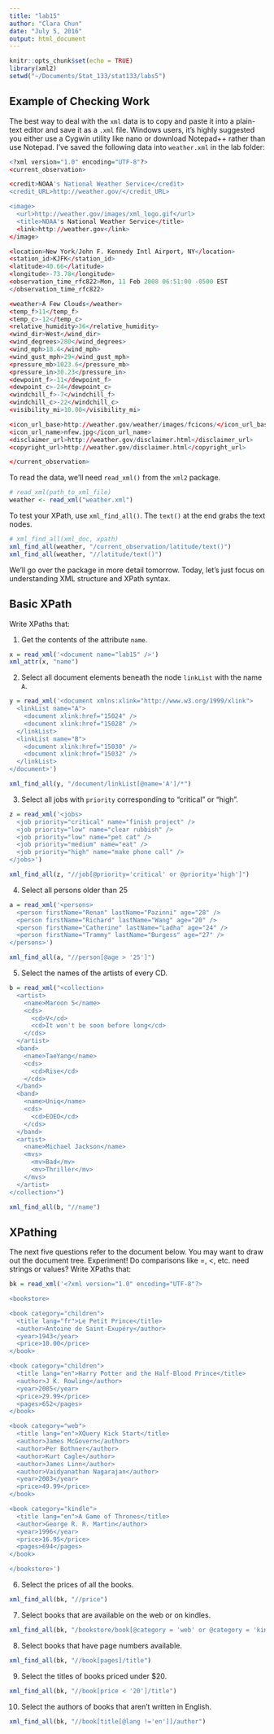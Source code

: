```yaml
---
title: "lab15"
author: "Clara Chun"
date: "July 5, 2016"
output: html_document
---
```


```r
knitr::opts_chunk$set(echo = TRUE)
library(xml2)
setwd("~/Documents/Stat_133/stat133/labs5")
```

## Example of Checking Work
The best way to deal with the `xml` data is to copy and paste it into a plain-text editor and save it as a `.xml` file.  Windows users, it's highly suggested you either use a Cygwin utility like nano or download Notepad++ rather than use Notepad.  I've saved the following data into `weather.xml` in the lab folder:

```r
<?xml version="1.0" encoding="UTF-8"?>
<current_observation>

<credit>NOAA's National Weather Service</credit>
<credit_URL>http://weather.gov/</credit_URL>

<image>
  <url>http://weather.gov/images/xml_logo.gif</url>
  <title>NOAA's National Weather Service</title>
  <link>http://weather.gov</link>
</image>

<location>New York/John F. Kennedy Intl Airport, NY</location>
<station_id>KJFK</station_id>
<latitude>40.66</latitude>
<longitude>-73.78</longitude>
<observation_time_rfc822>Mon, 11 Feb 2008 06:51:00 -0500 EST
</observation_time_rfc822>

<weather>A Few Clouds</weather>
<temp_f>11</temp_f>
<temp_c>-12</temp_c>
<relative_humidity>36</relative_humidity>
<wind_dir>West</wind_dir>
<wind_degrees>280</wind_degrees>
<wind_mph>18.4</wind_mph>
<wind_gust_mph>29</wind_gust_mph>
<pressure_mb>1023.6</pressure_mb>
<pressure_in>30.23</pressure_in>
<dewpoint_f>-11</dewpoint_f>
<dewpoint_c>-24</dewpoint_c>
<windchill_f>-7</windchill_f>
<windchill_c>-22</windchill_c>
<visibility_mi>10.00</visibility_mi>

<icon_url_base>http://weather.gov/weather/images/fcicons/</icon_url_base>
<icon_url_name>nfew.jpg</icon_url_name>
<disclaimer_url>http://weather.gov/disclaimer.html</disclaimer_url>
<copyright_url>http://weather.gov/disclaimer.html</copyright_url>

</current_observation>
```

To read the data, we'll need `read_xml()` from the `xml2` package.
```r
# read_xml(path_to_xml_file)
weather <- read_xml("weather.xml")
```

To test your XPath, use `xml_find_all()`.  The `text()` at the end grabs the text nodes.
```r
# xml_find_all(xml_doc, xpath)
xml_find_all(weather, "/current_observation/latitude/text()")
xml_find_all(weather, "//latitude/text()")
```

We'll go over the package in more detail tomorrow.  Today, let's just focus on understanding XML structure and XPath syntax.

## Basic XPath

Write XPaths that:

1. Get the contents of the attribute `name`.
```r
x = read_xml('<document name="lab15" />')
xml_attr(x, "name")
```
2. Select all document elements beneath the node `linkList` with the name `A`.
```r
y = read_xml('<document xmlns:xlink="http://www.w3.org/1999/xlink">
  <linkList name="A">
    <document xlink:href="15024" />
    <document xlink:href="15028" />
  </linkList>
  <linkList name="B">
    <document xlink:href="15030" />
    <document xlink:href="15032" />
  </linkList>
</document>')

xml_find_all(y, "/document/linkList[@name='A']/*")
```

3. Select all jobs with `priority` corresponding to "critical" or "high".
```r
z = read_xml('<jobs>
  <job priority="critical" name="finish project" />
  <job priority="low" name="clear rubbish" />
  <job priority="low" name="pet cat" />
  <job priority="medium" name="eat" />
  <job priority="high" name="make phone call" />
</jobs>')

xml_find_all(z, "//job[@priority='critical' or @priority='high']")
```

4. Select all persons older than 25
```r
a = read_xml('<persons>
  <person firstName="Renan" lastName="Pazinni" age="28" />
  <person firstName="Richard" lastName="Wang" age="20" />
  <person firstName="Catherine" lastName="Ladha" age="24" />
  <person firstName="Trammy" lastName="Burgess" age="27" />
</persons>')

xml_find_all(a, "//person[@age > '25']")
```

5. Select the names of the artists of every CD.

```r
b = read_xml("<collection>
  <artist>
    <name>Maroon 5</name>
    <cds>
      <cd>V</cd>
      <cd>It won't be soon before long</cd>
    </cds>
  </artist>
  <band>
    <name>TaeYang</name>
    <cds>
      <cd>Rise</cd>
    </cds>
  </band>
  <band>
    <name>Uniq</name>
    <cds>
      <cd>EOEO</cd>
    </cds>
  </band>
  <artist>
    <name>Michael Jackson</name>
    <mvs>
      <mv>Bad</mv>
      <mv>Thriller</mv>
    </mvs>
  </artist>
</collection>")

xml_find_all(b, "//name")
```
## XPathing

The next five questions refer to the document below.  You may want to draw out the document tree.  Experiment! Do comparisons like =, <, etc. need strings or values? Write XPaths that:

```r
bk = read_xml('<?xml version="1.0" encoding="UTF-8"?>

<bookstore>

<book category="children">
  <title lang="fr">Le Petit Prince</title>
  <author>Antoine de Saint-Exupéry</author>
  <year>1943</year>
  <price>10.00</price>
</book>

<book category="children">
  <title lang="en">Harry Potter and the Half-Blood Prince</title>
  <author>J K. Rowling</author>
  <year>2005</year>
  <price>29.99</price>
  <pages>652</pages>
</book>

<book category="web">
  <title lang="en">XQuery Kick Start</title>
  <author>James McGovern</author>
  <author>Per Bothner</author>
  <author>Kurt Cagle</author>
  <author>James Linn</author>
  <author>Vaidyanathan Nagarajan</author>
  <year>2003</year>
  <price>49.99</price>
</book>

<book category="kindle">
  <title lang="en">A Game of Thrones</title>
  <author>George R. R. Martin</author>
  <year>1996</year>
  <price>16.95</price>
  <pages>694</pages>
</book>

</bookstore>')


```

6.  Select the prices of all the books.
```r
xml_find_all(bk, "//price")
```

7.  Select books that are available on the web or on kindles.
```r
xml_find_all(bk, "/bookstore/book[@category = 'web' or @category = 'kindle']/title")
```

8.  Select books that have page numbers available.
```r
xml_find_all(bk, "//book[pages]/title")
```

9.  Select the titles of books priced under $20.
```r
xml_find_all(bk, "//book[price < '20']/title")
```

10. Select the authors of books that aren't written in English.
```r
xml_find_all(bk, "//book[title[@lang !='en']]/author")
```


